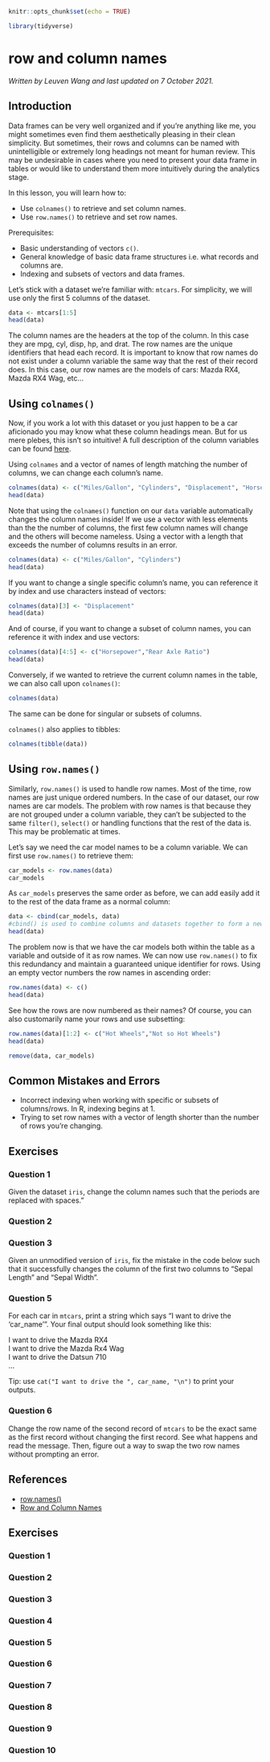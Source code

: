 
```r
knitr::opts_chunk$set(echo = TRUE)

library(tidyverse)
```

# row and column names

*Written by Leuven Wang and last updated on 7 October 2021.*

## Introduction

Data frames can be very well organized and if you're anything like me, you might sometimes even find them aesthetically pleasing in their clean simplicity. But sometimes, their rows and columns can be named with unintelligible or extremely long headings not meant for human review. This may be undesirable in cases where you need to present your data frame in tables or would like to understand them more intuitively during the analytics stage.

In this lesson, you will learn how to:

- Use `colnames()` to retrieve and set column names.
- Use `row.names()` to retrieve and set row names.

Prerequisites:

- Basic understanding of vectors `c()`.
- General knowledge of basic data frame structures i.e. what records and columns are.
- Indexing and subsets of vectors and data frames.

Let's stick with a dataset we're familiar with: `mtcars`. For simplicity, we will use only the first 5 columns of the dataset.

```r
data <- mtcars[1:5]
head(data)
```
The column names are the headers at the top of the column. In this case they are mpg, cyl, disp, hp, and drat. The row names are the unique identifiers that head each record. It is important to know that row names do not exist under a column variable the same way that the rest of their record does. In this case, our row names are the models of cars: Mazda RX4, Mazda RX4 Wag, etc...


## Using `colnames()`

Now, if you work a lot with this dataset or you just happen to be a car aficionado you may know what these column headings mean. But for us mere plebes, this isn't so intuitive! A full description of the column variables can be found [here](https://stat.ethz.ch/R-manual/R-devel/library/datasets/html/mtcars.html).

Using `colnames` and a vector of names of length matching the number of columns, we can change each column's name. 

```r
colnames(data) <- c("Miles/Gallon", "Cylinders", "Displacement", "Horsepower", "Rear Axle Ratio")
head(data)
```
Note that using the `colnames()` function on our `data` variable automatically changes the column names inside! If we use a vector with less elements than the the number of columns, the first few column names will change and the others will become nameless. Using a vector with a length that exceeds the number of columns results in an error.
```r
colnames(data) <- c("Miles/Gallon", "Cylinders")
head(data)
```
If you want to change a single specific column's name, you can reference it by index and use characters instead of vectors:
```r
colnames(data)[3] <- "Displacement"
head(data)
```
And of course, if you want to change a subset of column names, you can reference it with index and use vectors:
```r
colnames(data)[4:5] <- c("Horsepower","Rear Axle Ratio")
head(data)
```


Conversely, if we wanted to retrieve the current column names in the table, we can also call upon `colnames()`:
```r
colnames(data)
```
The same can be done for singular or subsets of columns.

`colnames()` also applies to tibbles:

```r
colnames(tibble(data))
```

## Using `row.names()`

Similarly, `row.names()` is used to handle row names. Most of the time, row names are just unique ordered numbers. In the case of our dataset, our row names are car models. The problem with row names is that because they are not grouped under a column variable, they can't be subjected to the same `filter()`, `select()` or handling functions that the rest of the data is. This may be problematic at times.

Let's say we need the car model names to be a column variable. We can first use `row.names()` to retrieve them:

```r
car_models <- row.names(data)
car_models
```

As `car_models` preserves the same order as before, we can add easily add it to the rest of the data frame as a normal column:
```r
data <- cbind(car_models, data)
#cbind() is used to combine columns and datasets together to form a new dataset. Other methods exist but for the purposes of our demonstration we shall use it here. It's not important for you to understand it thus far but it is useful.
head(data)
```
The problem now is that we have the car models both within the table as a variable and outside of it as row names. We can now use `row.names()` to fix this redundancy and maintain a guaranteed unique identifier for rows. Using an empty vector numbers the row names in ascending order:
```r
row.names(data) <- c()
head(data)
```
See how the rows are now numbered as their names? Of course, you can also customarily name your rows and use subsetting:
```r
row.names(data)[1:2] <- c("Hot Wheels","Not so Hot Wheels")
head(data)
```
```r
remove(data, car_models)
```

## Common Mistakes and Errors

- Incorrect indexing when working with specific or subsets of columns/rows. In R, indexing begins at 1.
- Trying to set row names with a vector of length shorter than the number of rows you're changing.


## Exercises

### Question 1

Given the dataset `iris`, change the column names such that the periods are replaced with spaces."

<!-- ```{r q1_colnames, exercise.eval = TRUE, exercise = TRUE} -->
<!-- head(iris) -->
<!-- ``` -->

<!-- ```{r q1_colnames-solution} -->
<!-- colnames(iris) <- c("Sepal Length", "Sepal Width", "Petal Length", "Petal Width", "Species") -->
<!-- ``` -->

### Question 2

<!-- ```{r q2_rowname, echo=FALSE} -->
<!-- question("True or false: Just as with columns, setting row names using a vector of length shorter than the number of records results in any outstanding rows to have no name assigned.",  -->
<!--          answer("True"),  -->
<!--          answer("False", correct= TRUE, message = "Unlike with column names, setting row names with a vector shorter than the number of selected rows results in an error.")) -->
<!-- ``` -->

### Question 3

<!-- ```{r q3_rownames, echo = FALSE} -->
<!-- question("True or false: `colname` can be used to retrieve and change the name of singular columns.", -->
<!--          answer("True", message = "There is no such thing as `colname`. "), -->
<!--          answer("False", correct= TRUE, message = "There is no such thing as `colname`. ") -->
<!--          ) -->


<!-- ``` -->

<!-- ### Question 4 -->
<!-- ```{r include=FALSE} -->
<!-- iris <- og_iris -->
<!-- ``` -->



Given an unmodified version of `iris`, fix the mistake in the code below such that it successfully changes the column of the first two columns to "Sepal Length" and "Sepal Width".

<!-- ```{r q4_colnames, exercise.eval = TRUE, exercise = TRUE} -->
<!-- colnames(iris)[0:1] <- c("Sepal Length", "Sepal Width") -->
<!-- head(iris) -->
<!-- ``` -->

<!-- ```{r q4_colnames-solution} -->
<!-- colnames(iris)[1:2] <- c("Sepal Length", "Sepal Width") -->
<!-- ``` -->


### Question 5
For each car in `mtcars`, print a string which says "I want to drive the 'car_name'". Your final output should look something like this:

I want to drive the Mazda RX4  
I want to drive the Mazda Rx4 Wag  
I want to drive the Datsun 710  
...

Tip: use `cat("I want to drive the ", car_name, "\n")` to print your outputs.


<!-- ```{r q5_rownames, exercise.eval = TRUE, exercise = TRUE} -->
<!-- head(mtcars) -->
<!-- ``` -->


<!-- ```{r q5_rownames-solution} -->
<!-- car_names <- row.names(mtcars) -->

<!-- for(car_name in car_names){ -->
<!--   cat("I want to drive the", car_name, "\n") -->
<!-- } -->
<!-- ``` -->

### Question 6

Change the row name of the second record of `mtcars` to be the exact same as the first record without changing the first record. See what happens and read the message. Then, figure out a way to swap the two row names without prompting an error.


<!-- ```{r q6_rownames, exercise.eval = TRUE, exercise = TRUE} -->
<!-- head(mtcars) -->
<!-- ``` -->


<!-- ```{r q6_rownames-solution} -->
<!-- a <- row.names(mtcars)[1] -->
<!-- b <- row.names(mtcars)[2] -->
<!-- row.names(mtcars)[1:2] <- c(b,a) -->
<!-- ``` -->

## References

- [row.names()](https://www.rdocumentation.org/packages/base/versions/3.6.2/topics/row.names)
- [Row and Column Names](https://stat.ethz.ch/R-manual/R-devel/library/base/html/colnames.html)

## Exercises

### Question 1

### Question 2

### Question 3

### Question 4

### Question 5

### Question 6

### Question 7

### Question 8

### Question 9

### Question 10
